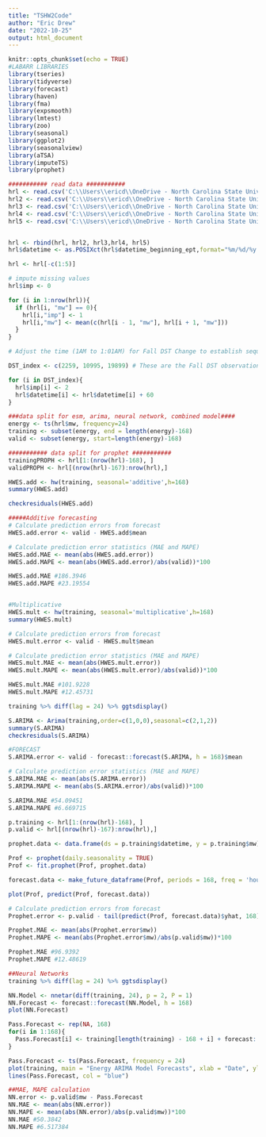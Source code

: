 ```yaml
---
title: "TSHW2Code"
author: "Eric Drew"
date: "2022-10-25"
output: html_document
---
```


```r
knitr::opts_chunk$set(echo = TRUE)
#LABARR LIBRARIES
library(tseries)
library(tidyverse)
library(forecast)
library(haven)
library(fma)
library(expsmooth)
library(lmtest)
library(zoo)
library(seasonal)
library(ggplot2)
library(seasonalview)
library(aTSA)
library(imputeTS)
library(prophet)
```

```r
########### read data ########### 
hrl <- read.csv('C:\\Users\\ericd\\OneDrive - North Carolina State University\\Desktop\\AA502\\Time Series II\\Homework 1\\hrl_load_metered.csv')
hrl2 <- read.csv('C:\\Users\\ericd\\OneDrive - North Carolina State University\\Desktop\\AA502\\Time Series II\\Homework 1\\hrl_load_metered - test1.csv')
hrl3 <- read.csv('C:\\Users\\ericd\\OneDrive - North Carolina State University\\Desktop\\AA502\\Time Series II\\Homework 1\\hrl_load_metered - test2.csv')
hrl4 <- read.csv('C:\\Users\\ericd\\OneDrive - North Carolina State University\\Desktop\\AA502\\Time Series II\\Homework 2\\hrl_load_metered - test3.csv')
hrl5 <- read.csv('C:\\Users\\ericd\\OneDrive - North Carolina State University\\Desktop\\AA502\\Time Series II\\Homework 2\\hrl_load_metered - test4.csv')


hrl <- rbind(hrl, hrl2, hrl3,hrl4, hrl5)
hrl$datetime <- as.POSIXct(hrl$datetime_beginning_ept,format="%m/%d/%y %H:%M")

hrl <- hrl[-c(1:5)]

# impute missing values
hrl$imp <- 0

for (i in 1:nrow(hrl)){
  if (hrl[i, "mw"] == 0){
    hrl[i,"imp"] <- 1
    hrl[i,"mw"] <- mean(c(hrl[i - 1, "mw"], hrl[i + 1, "mw"]))
  }
}

# Adjust the time (1AM to 1:01AM) for Fall DST Change to establish sequence

DST_index <- c(2259, 10995, 19899) # These are the Fall DST observations

for (i in DST_index){
  hrl$imp[i] <- 2
  hrl$datetime[i] <- hrl$datetime[i] + 60
}

###data split for esm, arima, neural network, combined model####
energy <- ts(hrl$mw, frequency=24)
training <- subset(energy, end = length(energy)-168)
valid <- subset(energy, start=length(energy)-168)

########### data split for prophet ###########
trainingPROPH <- hrl[1:(nrow(hrl)-168), ]
validPROPH <- hrl[(nrow(hrl)-167):nrow(hrl),]
```


```r
HWES.add <- hw(training, seasonal='additive',h=168)
summary(HWES.add)

checkresiduals(HWES.add)

#####Additive forecasting
# Calculate prediction errors from forecast
HWES.add.error <- valid - HWES.add$mean

# Calculate prediction error statistics (MAE and MAPE)
HWES.add.MAE <- mean(abs(HWES.add.error))
HWES.add.MAPE <- mean(abs(HWES.add.error)/abs(valid))*100

HWES.add.MAE #186.3946
HWES.add.MAPE #23.19554


#Multiplicative
HWES.mult <- hw(training, seasonal='multiplicative',h=168)
summary(HWES.mult)

# Calculate prediction errors from forecast
HWES.mult.error <- valid - HWES.mult$mean

# Calculate prediction error statistics (MAE and MAPE)
HWES.mult.MAE <- mean(abs(HWES.mult.error))
HWES.mult.MAPE <- mean(abs(HWES.mult.error)/abs(valid))*100

HWES.mult.MAE #101.9228
HWES.mult.MAPE #12.45731

```

```r
training %>% diff(lag = 24) %>% ggtsdisplay()

S.ARIMA <- Arima(training,order=c(1,0,0),seasonal=c(2,1,2))
summary(S.ARIMA)
checkresiduals(S.ARIMA)

#FORECAST
S.ARIMA.error <- valid - forecast::forecast(S.ARIMA, h = 168)$mean

# Calculate prediction error statistics (MAE and MAPE)
S.ARIMA.MAE <- mean(abs(S.ARIMA.error))
S.ARIMA.MAPE <- mean(abs(S.ARIMA.error)/abs(valid))*100

S.ARIMA.MAE #54.09451
S.ARIMA.MAPE #6.669715
```

```r
p.training <- hrl[1:(nrow(hrl)-168), ]
p.valid <- hrl[(nrow(hrl)-167):nrow(hrl),]

prophet.data <- data.frame(ds = p.training$datetime, y = p.training$mw)

Prof <- prophet(daily.seasonality = TRUE)
Prof <- fit.prophet(Prof, prophet.data)

forecast.data <- make_future_dataframe(Prof, periods = 168, freq = 'hour')

plot(Prof, predict(Prof, forecast.data)) 

# Calculate prediction errors from forecast
Prophet.error <- p.valid - tail(predict(Prof, forecast.data)$yhat, 168)

Prophet.MAE <- mean(abs(Prophet.error$mw))
Prophet.MAPE <- mean(abs(Prophet.error$mw)/abs(p.valid$mw))*100

Prophet.MAE #96.9392
Prophet.MAPE #12.48619

```

```r
##Neural Networks
training %>% diff(lag = 24) %>% ggtsdisplay()

NN.Model <- nnetar(diff(training, 24), p = 2, P = 1)
NN.Forecast <- forecast::forecast(NN.Model, h = 168)
plot(NN.Forecast)

Pass.Forecast <- rep(NA, 168)
for(i in 1:168){
  Pass.Forecast[i] <- training[length(training) - 168 + i] + forecast::forecast(NN.Model, h = 168)$mean[i]
}

Pass.Forecast <- ts(Pass.Forecast, frequency = 24)
plot(training, main = "Energy ARIMA Model Forecasts", xlab = "Date", ylab = "Megawatt Usage")
lines(Pass.Forecast, col = "blue")

##MAE, MAPE calculation
NN.error <- p.valid$mw - Pass.Forecast
NN.MAE <- mean(abs(NN.error))
NN.MAPE <- mean(abs(NN.error)/abs(p.valid$mw))*100
NN.MAE #50.3842
NN.MAPE #6.517384
```











